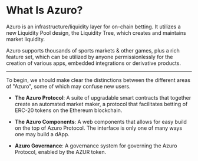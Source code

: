 # What Is Azuro?

Azuro is an infrastructure/liquidity layer for on-chain betting. It utilizes a new Liquidity Pool design, the
Liquidity Tree, which creates and maintains market liquidity.

Azuro supports thousands of sports markets & other games, plus a rich feature set, which can be utilized by anyone
permissionlessly for the creation of various apps, embedded integrations or derivative products.

---

To begin, we should make clear the distinctions between the different areas of "Azuro", some of which may confuse new users.

- **The Azuro Protocol**: A suite of upgradable smart contracts that together create an automated market maker, a
protocol that facilitates betting of ERC-20 tokens on the Ethereum blockchain.

- **The Azuro Components**: A web components that allows for easy build on the top of Azuro Protocol. The interface is
only one of many ways one may build a dApp.

- **Azuro Governance**: A governance system for governing the Azuro Protocol, enabled by the AZUR token.
